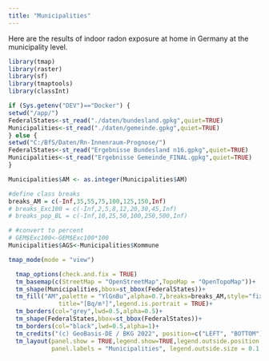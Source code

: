 ```yaml
---
title: "Municipalities"
---
```


Here are the results of indoor radon exposure at home in Germany at the municipality level. 


```r
library(tmap)
library(raster)
library(sf)
library(tmaptools)
library(classInt)

if (Sys.getenv("DEV")=="Docker") { 
setwd("/app/")
FederalStates<-st_read("./daten/bundesland.gpkg",quiet=TRUE)
Municipalities<-st_read("./daten/gemeinde.gpkg",quiet=TRUE)
} else { 
setwd("C:/BfS/Daten/Rn-Innenraum-Prognose/")
FederalStates<-st_read("Ergebnisse Bundesland n16.gpkg",quiet=TRUE)
Municipalities<-st_read("Ergebnisse Gemeinde_FINAL.gpkg",quiet=TRUE)
}

Municipalities$AM <- as.integer(Municipalities$AM)

#define class breaks
breaks_AM = c(-Inf,35,55,75,100,125,150,Inf)
# breaks_Exc100 = c(-Inf,2,5,8,12,20,30,45,Inf)
# breaks_pop_BL = c(-Inf,10,25,50,100,250,500,Inf)

# #convert to percent
# GEM$Exc100<-GEM$Exc100*100
Municipalities$AGS<-Municipalities$Kommune

tmap_mode(mode = "view")

  tmap_options(check.and.fix = TRUE)
  tm_basemap(c(StreetMap = "OpenStreetMap",TopoMap = "OpenTopoMap"))+
  tm_shape(Municipalities,bbox=st_bbox(FederalStates))+
  tm_fill("AM",palette = "YlGnBu",alpha=0.7,breaks=breaks_AM,style="fixed",
              title="[Bq/m³]",legend.is.portrait = TRUE)+
  tm_borders(col="grey",lwd=0.5,alpha=0.5)+
  tm_shape(FederalStates,bbox=st_bbox(FederalStates))+
  tm_borders(col="black",lwd=0.5,alpha=1)+
  tm_credits("(c) GeoBasis-DE / BKG 2022", position=c("LEFT", "BOTTOM"))+
  tm_layout(panel.show = TRUE,legend.show=TRUE,legend.outside.position = "right",legend.outside = TRUE,
            panel.labels = "Municipalities", legend.outside.size = 0.1,panel.label.size = 1)

```

